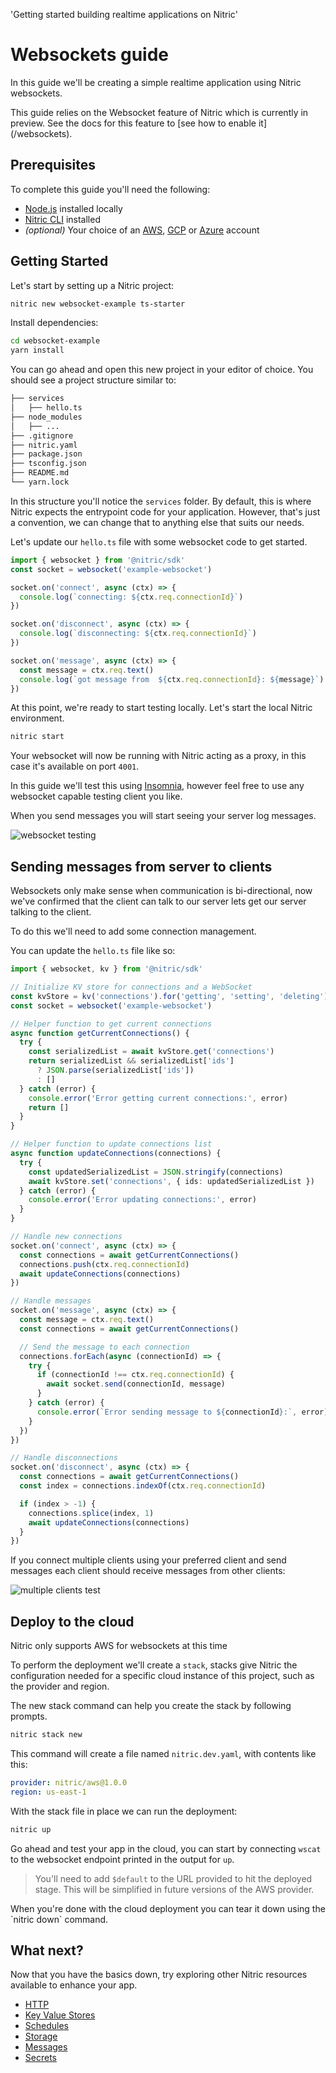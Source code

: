   'Getting started building realtime applications on Nitric'

# Websockets guide

In this guide we'll be creating a simple realtime application using Nitric websockets.

<Note>
  This guide relies on the Websocket feature of Nitric which is currently in
  preview. See the docs for this feature to [see how to enable it](/websockets).
</Note>

## Prerequisites

To complete this guide you'll need the following:

- [Node.js](https://nodejs.org/en/) installed locally
- [Nitric CLI](/guides/getting-started/installation) installed
- _(optional)_ Your choice of an [AWS](https://aws.amazon.com), [GCP](https://cloud.google.com) or [Azure](https://azure.microsoft.com) account

## Getting Started

Let's start by setting up a Nitric project:

```bash
nitric new websocket-example ts-starter
```

Install dependencies:

```bash
cd websocket-example
yarn install
```

You can go ahead and open this new project in your editor of choice. You should see a project structure similar to:

```txt
├── services
│   ├── hello.ts
├── node_modules
│   ├── ...
├── .gitignore
├── nitric.yaml
├── package.json
├── tsconfig.json
├── README.md
└── yarn.lock
```

In this structure you'll notice the `services` folder. By default, this is where Nitric expects the entrypoint code for your application. However, that's just a convention, we can change that to anything else that suits our needs.

Let's update our `hello.ts` file with some websocket code to get started.

```typescript {{ label: 'services/hello.ts' }}
import { websocket } from '@nitric/sdk'
const socket = websocket('example-websocket')

socket.on('connect', async (ctx) => {
  console.log(`connecting: ${ctx.req.connectionId}`)
})

socket.on('disconnect', async (ctx) => {
  console.log(`disconnecting: ${ctx.req.connectionId}`)
})

socket.on('message', async (ctx) => {
  const message = ctx.req.text()
  console.log(`got message from  ${ctx.req.connectionId}: ${message}`)
})
```

At this point, we're ready to start testing locally. Let's start the local Nitric environment.

```bash
nitric start
```

Your websocket will now be running with Nitric acting as a proxy, in this case it's available on port `4001`.

In this guide we'll test this using [Insomnia](https://insomnia.rest/), however feel free to use any websocket capable testing client you like.

When you send messages you will start seeing your server log messages.

![websocket testing](/docs/images/guides/websocket-starter/first-test.png)

## Sending messages from server to clients

Websockets only make sense when communication is bi-directional, now we've confirmed that the client can talk to our server lets get our server talking to the client.

To do this we'll need to add some connection management.

You can update the `hello.ts` file like so:

```typescript {{ label: 'services/hello.ts' }}
import { websocket, kv } from '@nitric/sdk'

// Initialize KV store for connections and a WebSocket
const kvStore = kv('connections').for('getting', 'setting', 'deleting')
const socket = websocket('example-websocket')

// Helper function to get current connections
async function getCurrentConnections() {
  try {
    const serializedList = await kvStore.get('connections')
    return serializedList && serializedList['ids']
      ? JSON.parse(serializedList['ids'])
      : []
  } catch (error) {
    console.error('Error getting current connections:', error)
    return []
  }
}

// Helper function to update connections list
async function updateConnections(connections) {
  try {
    const updatedSerializedList = JSON.stringify(connections)
    await kvStore.set('connections', { ids: updatedSerializedList })
  } catch (error) {
    console.error('Error updating connections:', error)
  }
}

// Handle new connections
socket.on('connect', async (ctx) => {
  const connections = await getCurrentConnections()
  connections.push(ctx.req.connectionId)
  await updateConnections(connections)
})

// Handle messages
socket.on('message', async (ctx) => {
  const message = ctx.req.text()
  const connections = await getCurrentConnections()

  // Send the message to each connection
  connections.forEach(async (connectionId) => {
    try {
      if (connectionId !== ctx.req.connectionId) {
        await socket.send(connectionId, message)
      }
    } catch (error) {
      console.error(`Error sending message to ${connectionId}:`, error)
    }
  })
})

// Handle disconnections
socket.on('disconnect', async (ctx) => {
  const connections = await getCurrentConnections()
  const index = connections.indexOf(ctx.req.connectionId)

  if (index > -1) {
    connections.splice(index, 1)
    await updateConnections(connections)
  }
})
```

If you connect multiple clients using your preferred client and send messages each client should receive messages from other clients:

![multiple clients test](/docs/images/guides/websocket-starter/second-test.png)

## Deploy to the cloud

<Note>Nitric only supports AWS for websockets at this time</Note>

To perform the deployment we'll create a `stack`, stacks give Nitric the configuration needed for a specific cloud instance of this project, such as the provider and region.

The new stack command can help you create the stack by following prompts.

```txt
nitric stack new
```

This command will create a file named `nitric.dev.yaml`, with contents like this:

```yaml {{ label: 'nitric.dev.yaml' }}
provider: nitric/aws@1.0.0
region: us-east-1
```

With the stack file in place we can run the deployment:

```bash {{ label: 'terminal' }}
nitric up
```

Go ahead and test your app in the cloud, you can start by connecting `wscat` to the websocket endpoint printed in the output for `up`.

> You'll need to add `$default` to the URL provided to hit the deployed stage. This will be simplified in future versions of the AWS provider.

<Note>
  When you're done with the cloud deployment you can tear it down using the
  `nitric down` command.
</Note>

## What next?

Now that you have the basics down, try exploring other Nitric resources available to enhance your app.

- [HTTP](/http)
- [Key Value Stores](/keyvalue)
- [Schedules](/schedules)
- [Storage](/storage)
- [Messages](/messaging)
- [Secrets](/secrets)
